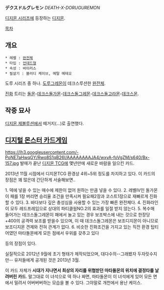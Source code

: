 '''デクスドルグレモン''' ''DEATH-X-DORUGUREMON''

[[디지몬 시리즈]]에 등장하는 [[디지몬]].

[[목차]]

== 개요 ==
 * 레벨 : [[완전체]]
 * 타입 : [[언데드]]형
 * 속성 : 바이러스
 * 필살기 : 블러디 케이브, 메탈 메테오

도루 시리즈 중 하나. [[도루그레몬]]이 데크스루션한 [[완전체]].

[[진화]] 트리는 [[돌몬]]-[[데크스돌가몬]]-[[데크스돌그레몬]]-[[데크스돌고라몬]]-[[데크스몬]].

== 작중 묘사 ==
[[디지몬 제볼루션]]에서 떼거지(...)로 출연했다.

== [[디지털 몬스터 카드게임]] ==
https://lh3.googleusercontent.com/-PoNE7aHwqGY/Rwo8S1qB26I/AAAAAAAAJA4/wxyA-foVgZM/s640/Bx-157.jpg
발매가 끝난 [[디지몬 TCG]]에 몇년만에 새로운 바람을 일으킨 카드.

2013년 11월 시점에서 디지몬TCG 환경상 4위~5위 정도를 차지하고 있다.
이 카드의 장점은 꽤 많은데 간단하게 서술해보면..

1. 덱에 넣을 수 있는 매수에 제한이 없어 원하는 만큼 넣을 수 있다.
2. 레벨Ⅳ인 돌가몬이 패를 1장 버리면 승리율 조건을 만족시켜 필요패2장과 코스트1장으로 재빠르게 진화할 수 있다.
3. 바다보다 깊은 충성심을 사용할 수 있는 가장 빠른 완전체다.
4. 진화라인이 모두 레드프레임으로 상대의 파티클웜NO.2의 효과를 일절 받지 않는다.
5. 복수매 들어가는 데크스돌그레몬이 패에서 놀고 있는 경우 보조박스에 내는 것으로 한장당 +400의 공격력 보조를 받을수 있으며, 이 때 데크스돌그레몬은 보조디지몬이 아니므로 보조디지몬 견제와 전혀 관계가 없다.
6. 비슷한 진화조건을 가지고 있는 직전 환경 탑티어였던 마타돌몬에게 모든 점에서 우위를 갖추고 있다

등의 장점이 있다.

실질적으로 2012년 9월에 초기 형태가 제작되었으며, 대다수의--그래봤자 두자릿수지만-- 유저들에게 공개된 것은 2013년 3월.

이 카드 자체가 '''시대가 지나면서 최상의 자리를 위협받던 마타돌몬의 위치에 결정타를 날려버린 카드'''. 말그대로 이 녀석으로 덱 하나 짜면, 마타돌몬이 이 녀석에게 있어 모든 면에서 밀려서 어버버버하는 모습을 볼 수 있다. 그야말로 개천에서 용난 케이스.
